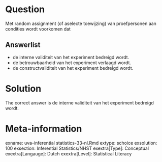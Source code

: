 Question
========

Met random assignment (of aselecte toewijzing) van proefpersonen aan condities wordt voorkomen dat 

Answerlist
----------
* de interne validiteit van het experiment bedreigd wordt.
* de betrouwbaarheid van het experiment verlaagd wordt.
* de constructvaliditeit van het experiment bedreigd wordt.

Solution
========

The correct answer is  de interne validiteit van het experiment bedreigd wordt. 

Meta-information
================
exname: uva-inferential statistics-33-nl.Rmd 
extype: schoice 
exsolution: 100 
exsection: Inferential Statistics/NHST
exextra[Type]: Conceptual
exextra[Langauge]: Dutch 
exextra[Level]: Statistical Literacy
